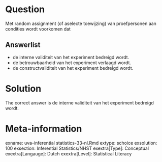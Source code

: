 Question
========

Met random assignment (of aselecte toewijzing) van proefpersonen aan condities wordt voorkomen dat 

Answerlist
----------
* de interne validiteit van het experiment bedreigd wordt.
* de betrouwbaarheid van het experiment verlaagd wordt.
* de constructvaliditeit van het experiment bedreigd wordt.

Solution
========

The correct answer is  de interne validiteit van het experiment bedreigd wordt. 

Meta-information
================
exname: uva-inferential statistics-33-nl.Rmd 
extype: schoice 
exsolution: 100 
exsection: Inferential Statistics/NHST
exextra[Type]: Conceptual
exextra[Langauge]: Dutch 
exextra[Level]: Statistical Literacy
